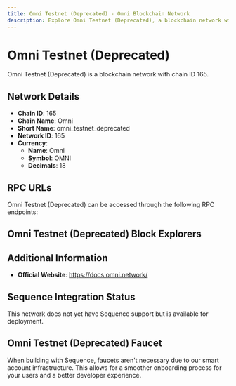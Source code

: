 ```yaml
--- 
title: Omni Testnet (Deprecated) - Omni Blockchain Network
description: Explore Omni Testnet (Deprecated), a blockchain network with chain ID 165. Learn about its native currency, Omni, and how to interact with the network.
---
```


# Omni Testnet (Deprecated)

Omni Testnet (Deprecated) is a blockchain network with chain ID 165.

## Network Details

- **Chain ID**: 165
- **Chain Name**: Omni
- **Short Name**: omni_testnet_deprecated
- **Network ID**: 165
- **Currency**: 
  - **Name**: Omni
  - **Symbol**: OMNI
  - **Decimals**: 18

## RPC URLs

Omni Testnet (Deprecated) can be accessed through the following RPC endpoints:



## Omni Testnet (Deprecated) Block Explorers



## Additional Information

- **Official Website**: https://docs.omni.network/

## Sequence Integration Status

This network does not yet have Sequence support but is available for deployment.

## Omni Testnet (Deprecated) Faucet

When building with Sequence, faucets aren't necessary due to our smart account infrastructure. This allows for a smoother onboarding process for your users and a better developer experience.
